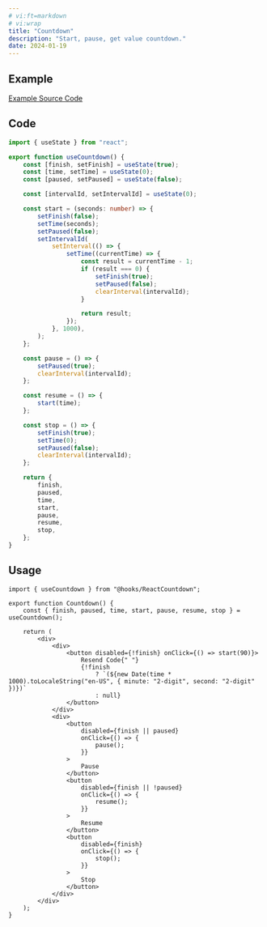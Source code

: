 ```yaml
---
# vi:ft=markdown
# vi:wrap
title: "Countdown"
description: "Start, pause, get value countdown."
date: 2024-01-19
---
```



## Example

<Countdown client:load />

<div class="mb-4 text-blue-400 text-center text-sm underline">
	<a href="https://github.com/anasrar/sheera/blob/main/src/examples/Countdown.tsx">
		Example Source Code
	</a>
</div>

## Code

```typescript
import { useState } from "react";

export function useCountdown() {
	const [finish, setFinish] = useState(true);
	const [time, setTime] = useState(0);
	const [paused, setPaused] = useState(false);

	const [intervalId, setIntervalId] = useState(0);

	const start = (seconds: number) => {
		setFinish(false);
		setTime(seconds);
		setPaused(false);
		setIntervalId(
			setInterval(() => {
				setTime((currentTime) => {
					const result = currentTime - 1;
					if (result === 0) {
						setFinish(true);
						setPaused(false);
						clearInterval(intervalId);
					}

					return result;
				});
			}, 1000),
		);
	};

	const pause = () => {
		setPaused(true);
		clearInterval(intervalId);
	};

	const resume = () => {
		start(time);
	};

	const stop = () => {
		setFinish(true);
		setTime(0);
		setPaused(false);
		clearInterval(intervalId);
	};

	return {
		finish,
		paused,
		time,
		start,
		pause,
		resume,
		stop,
	};
}
```

## Usage

```tsx
import { useCountdown } from "@hooks/ReactCountdown";

export function Countdown() {
	const { finish, paused, time, start, pause, resume, stop } = useCountdown();

	return (
		<div>
			<div>
				<button disabled={!finish} onClick={() => start(90)}>
					Resend Code{" "}
					{!finish
						? `(${new Date(time * 1000).toLocaleString("en-US", { minute: "2-digit", second: "2-digit" })})`
						: null}
				</button>
			</div>
			<div>
				<button
					disabled={finish || paused}
					onClick={() => {
						pause();
					}}
				>
					Pause
				</button>
				<button
					disabled={finish || !paused}
					onClick={() => {
						resume();
					}}
				>
					Resume
				</button>
				<button
					disabled={finish}
					onClick={() => {
						stop();
					}}
				>
					Stop
				</button>
			</div>
		</div>
	);
}
```
